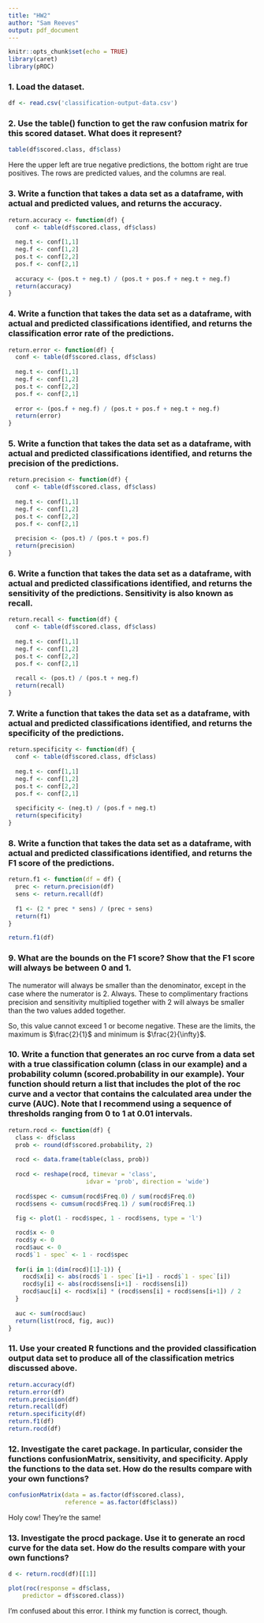 ```yaml
---
title: "HW2"
author: "Sam Reeves"
output: pdf_document
---
```


```r
knitr::opts_chunk$set(echo = TRUE)
library(caret)
library(pROC)
```

### 1. Load the dataset.

```r
df <- read.csv('classification-output-data.csv')
```


### 2. Use the table() function to get the raw confusion matrix for this scored dataset.  What does it represent?

```r
table(df$scored.class, df$class)
```
Here the upper left are true negative predictions, the bottom right are true positives.  The rows are predicted values, and the columns are real.

### 3. Write a function that takes a data set as a dataframe, with actual and predicted values, and returns the accuracy.

```r
return.accuracy <- function(df) {
  conf <- table(df$scored.class, df$class)
  
  neg.t <- conf[1,1]
  neg.f <- conf[1,2]
  pos.t <- conf[2,2]
  pos.f <- conf[2,1]
  
  accuracy <- (pos.t + neg.t) / (pos.t + pos.f + neg.t + neg.f)
  return(accuracy)
}

```

### 4. Write a function that takes the data set as a dataframe, with actual and predicted classifications identified, and returns the classification error rate of the predictions.

```r
return.error <- function(df) {
  conf <- table(df$scored.class, df$class)
  
  neg.t <- conf[1,1]
  neg.f <- conf[1,2]
  pos.t <- conf[2,2]
  pos.f <- conf[2,1]
  
  error <- (pos.f + neg.f) / (pos.t + pos.f + neg.t + neg.f)
  return(error)
}
```

### 5. Write a function that takes the data set as a dataframe, with actual and predicted classifications identified, and returns the precision of the predictions.

```r
return.precision <- function(df) {
  conf <- table(df$scored.class, df$class)
  
  neg.t <- conf[1,1]
  neg.f <- conf[1,2]
  pos.t <- conf[2,2]
  pos.f <- conf[2,1]
  
  precision <- (pos.t) / (pos.t + pos.f)
  return(precision)
}
```

### 6. Write a function that takes the data set as a dataframe, with actual and predicted classifications identified, and returns the sensitivity of the predictions. Sensitivity is also known as recall.

```r
return.recall <- function(df) {
  conf <- table(df$scored.class, df$class)
  
  neg.t <- conf[1,1]
  neg.f <- conf[1,2]
  pos.t <- conf[2,2]
  pos.f <- conf[2,1]
  
  recall <- (pos.t) / (pos.t + neg.f)
  return(recall)
}
```


### 7. Write a function that takes the data set as a dataframe, with actual and predicted classifications identified, and returns the specificity of the predictions.

```r
return.specificity <- function(df) {
  conf <- table(df$scored.class, df$class)
  
  neg.t <- conf[1,1]
  neg.f <- conf[1,2]
  pos.t <- conf[2,2]
  pos.f <- conf[2,1]
  
  specificity <- (neg.t) / (pos.f + neg.t)
  return(specificity)
}
```

### 8. Write a function that takes the data set as a dataframe, with actual and predicted classifications identified, and returns the F1 score of the predictions.

```r
return.f1 <- function(df = df) {
  prec <- return.precision(df)
  sens <- return.recall(df)
  
  f1 <- (2 * prec * sens) / (prec + sens)
  return(f1)
}
```

```r
return.f1(df)
```


### 9. What are the bounds on the F1 score? Show that the F1 score will always be between 0 and 1.

The numerator will always be smaller than the denominator, except in the case where the numerator is 2.  Always.  These to complimentary fractions precision and sensitivity multiplied together with 2 will always be smaller than the two values added together.

So, this value cannot exceed 1 or become negative.  These are the limits, the maximum is $\frac{2}{1}$ and minimum is $\frac{2}{\infty}$.

### 10. Write a function that generates an roc curve from a data set with a true classification column (class in our example) and a probability column (scored.probability in our example). Your function should return a list that includes the plot of the roc curve and a vector that contains the calculated area under the curve (AUC). Note that I recommend using a sequence of thresholds ranging from 0 to 1 at 0.01 intervals.

```r
return.rocd <- function(df) {
  class <- df$class
  prob <- round(df$scored.probability, 2)
    
  rocd <- data.frame(table(class, prob))
  
  rocd <- reshape(rocd, timevar = 'class',
                      idvar = 'prob', direction = 'wide')
  
  rocd$spec <- cumsum(rocd$Freq.0) / sum(rocd$Freq.0)
  rocd$sens <- cumsum(rocd$Freq.1) / sum(rocd$Freq.1)
  
  fig <- plot(1 - rocd$spec, 1 - rocd$sens, type = 'l')

  rocd$x <- 0
  rocd$y <- 0
  rocd$auc <- 0
  rocd$`1 - spec` <- 1 - rocd$spec
  
  for(i in 1:(dim(rocd)[1]-1)) {
    rocd$x[i] <- abs(rocd$`1 - spec`[i+1] - rocd$`1 - spec`[i])
    rocd$y[i] <- abs(rocd$sens[i+1] - rocd$sens[i])
    rocd$auc[i] <- rocd$x[i] * (rocd$sens[i] + rocd$sens[i+1]) / 2
  }
  
  auc <- sum(rocd$auc)
  return(list(rocd, fig, auc))
}
```


### 11. Use your created R functions and the provided classification output data set to produce all of the classification metrics discussed above.

```r
return.accuracy(df)
return.error(df)
return.precision(df)
return.recall(df)
return.specificity(df)
return.f1(df)
return.rocd(df)
```

### 12. Investigate the caret package. In particular, consider the functions confusionMatrix, sensitivity, and specificity. Apply the functions to the data set. How do the results compare with your own functions?

```r
confusionMatrix(data = as.factor(df$scored.class), 
                reference = as.factor(df$class))
```
Holy cow! They're the same!

### 13. Investigate the procd package. Use it to generate an rocd curve for the data set. How do the results compare with your own functions?

```r
d <- return.rocd(df)[[1]]

plot(roc(response = df$class,
    predictor = df$scored.class))
```
I'm confused about this error.  I think my function is correct, though.
